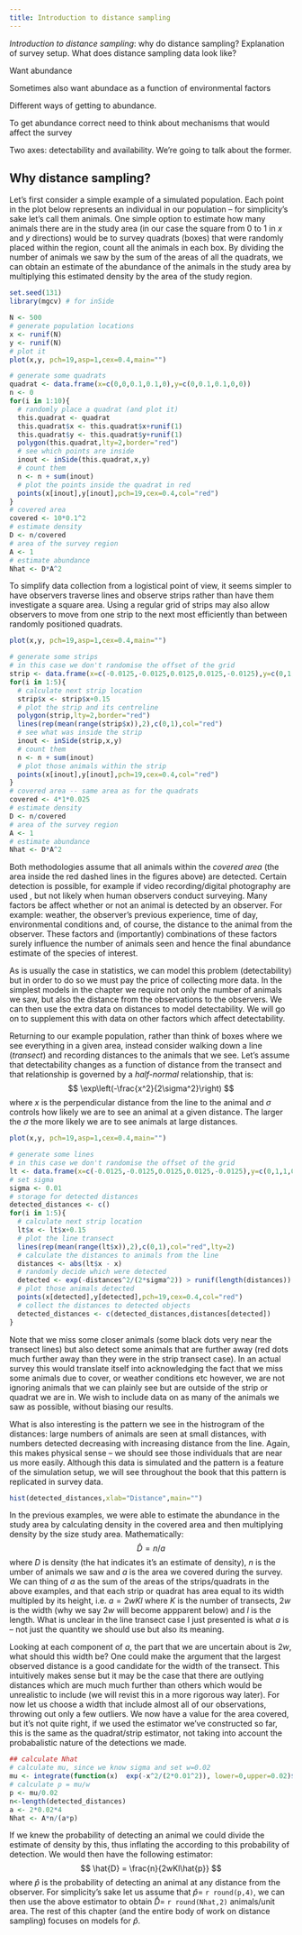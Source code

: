 ```yaml
---
title: Introduction to distance sampling
---
```


*Introduction to distance sampling*: why do distance sampling? Explanation of survey setup. What does distance sampling data look like?



Want abundance

Sometimes also want abundace as a function of environmental factors

Different ways of getting to abundance.

To get abundance correct need to think about mechanisms that would affect the survey

Two axes: detectability and availability. We're going to talk about the former.


## Why distance sampling?

Let's first consider a simple example of a simulated population. Each point in the plot below represents an individual in our population -- for simplicity's sake let's call them animals. One simple option to estimate how many animals there are in the study area (in our case the square from 0 to 1 in $x$ and $y$ directions) would be to survey quadrats (boxes) that were randomly placed within the region, count all the animals in each box. By dividing the number of animals we saw by the sum of the areas of all the quadrats, we can obtain an estimate of the abundance of the animals in the study area by multiplying this estimated density by the area of the study region.



```r
set.seed(131)
library(mgcv) # for inSide

N <- 500
# generate population locations
x <- runif(N)
y <- runif(N)
# plot it
plot(x,y, pch=19,asp=1,cex=0.4,main="")

# generate some quadrats
quadrat <- data.frame(x=c(0,0,0.1,0.1,0),y=c(0,0.1,0.1,0,0))
n <- 0
for(i in 1:10){
  # randomly place a quadrat (and plot it)
  this.quadrat <- quadrat
  this.quadrat$x <- this.quadrat$x+runif(1)
  this.quadrat$y <- this.quadrat$y+runif(1)
  polygon(this.quadrat,lty=2,border="red")
  # see which points are inside
  inout <- inSide(this.quadrat,x,y)
  # count them
  n <- n + sum(inout)
  # plot the points inside the quadrat in red
  points(x[inout],y[inout],pch=19,cex=0.4,col="red")
}
# covered area
covered <- 10*0.1^2
# estimate density
D <- n/covered
# area of the survey region
A <- 1
# estimate abundance
Nhat <- D*A^2
```

To simplify data collection from a logistical point of view, it seems simpler to have observers traverse lines and observe strips rather than have them investigate a square area. Using a regular grid of strips may also allow observers to move from one strip to the next most efficiently than between randomly positioned quadrats.


```r
plot(x,y, pch=19,asp=1,cex=0.4,main="")

# generate some strips
# in this case we don't randomise the offset of the grid
strip <- data.frame(x=c(-0.0125,-0.0125,0.0125,0.0125,-0.0125),y=c(0,1,1,0,0))
for(i in 1:5){
  # calculate next strip location
  strip$x <- strip$x+0.15
  # plot the strip and its centreline
  polygon(strip,lty=2,border="red")
  lines(rep(mean(range(strip$x)),2),c(0,1),col="red")
  # see what was inside the strip
  inout <- inSide(strip,x,y)
  # count them
  n <- n + sum(inout)
  # plot those animals within the strip
  points(x[inout],y[inout],pch=19,cex=0.4,col="red")
}
# covered area -- same area as for the quadrats
covered <- 4*1*0.025
# estimate density
D <- n/covered
# area of the survey region
A <- 1
# estimate abundance
Nhat <- D*A^2
```

Both methodologies assume that all animals within the *covered area* (the area inside the red dashed lines in the figures above) are detected. Certain detection is possible, for example if video recording/digital photography are used \citep{Buckland:2012ua}, but not likely when human observers conduct surveying. Many factors be affect whether or not an animal is detected by an observer. For example: weather, the observer's previous experience, time of day, environmental conditions and, of course, the distance to the animal from the observer. These factors and (importantly) combinations of these factors surely influence the number of animals seen and hence the final abundance estimate of the species of interest.

As is usually the case in statistics, we can model this problem (detectability) but in order to do so we must pay the price of collecting more data. In the simplest models in the chapter we require not only the number of animals we saw, but also the distance from the observations to the observers. We can then use the extra data on distances to model detectability. We will go on to supplement this with data on other factors which affect detectability.

Returning to our example population, rather than think of boxes where we see everything in a given area, instead consider walking down a line (*transect*) and recording distances to the animals that we see. Let's assume that detectability changes as a function of distance from the transect and that relationship is governed by a *half-normal* relationship, that is:
$$
\exp\left(-\frac{x^2}{2\sigma^2}\right)
$$
where $x$ is the perpendicular distance from the line to the animal and $\sigma$ controls how likely we are to see an animal at a given distance. The larger the $\sigma$ the more likely we are to see animals at large distances.

```r
plot(x,y, pch=19,asp=1,cex=0.4,main="")

# generate some lines
# in this case we don't randomise the offset of the grid
lt <- data.frame(x=c(-0.0125,-0.0125,0.0125,0.0125,-0.0125),y=c(0,1,1,0,0))
# set sigma
sigma <- 0.01
# storage for detected distances
detected_distances <- c()
for(i in 1:5){
  # calculate next strip location
  lt$x <- lt$x+0.15
  # plot the line transect
  lines(rep(mean(range(lt$x)),2),c(0,1),col="red",lty=2)
  # calculate the distances to animals from the line
  distances <- abs(lt$x - x)
  # randomly decide which were detected
  detected <- exp(-distances^2/(2*sigma^2)) > runif(length(distances))
  # plot those animals detected
  points(x[detected],y[detected],pch=19,cex=0.4,col="red")
  # collect the distances to detected objects
  detected_distances <- c(detected_distances,distances[detected])
}
```

Note that we miss some closer animals (some black dots very near the transect lines) but also detect some animals that are further away (red dots much further away than they were in the strip transect case). In an actual survey this would translate itself into acknowledging the fact that we miss some animals due to cover, or weather conditions etc however, we are not ignoring animals that we can plainly see but are outside of the strip or quadrat we are in. We wish to include data on as many of the animals we saw as possible, without biasing our results.

What is also interesting is the pattern we see in the histrogram of the distances: large numbers of animals are seen at small distances, with numbers detected decreasing with increasing distance from the line. Again, this makes physical sense -- we should see those individuals that are near us more easily. Although this data is simulated and the pattern is a feature of the simulation setup, we will see throughout the book that this pattern is replicated in survey data.

```r
hist(detected_distances,xlab="Distance",main="")
```

In the previous examples, we were able to estimate the abundance in the study area by calculating density in the covered area and then multiplying density by the size study area. Mathematically:
$$
\hat{D} = n/a
$$
where $D$ is density (the hat indicates it's an estimate of density), $n$ is the  umber of animals we saw and $a$ is the area we covered during the survey. We can thing of $a$ as the sum of the areas of the strips/quadrats in the above examples, and that each strip or quadrat has area equal to its width multipled by its height, i.e. $a=2wKl$ where $K$ is the number of transects, $2w$ is the width (why we say $2w$ will become appparent below) and $l$ is the length. What is unclear in the line transect case I just presented is what $a$ is -- not just the quantity we should use but also its meaning.

Looking at each component of $a$, the part that we are uncertain about is $2w$, what should this width be? One could make the argument that the largest observed distance is a good candidate for the width of the transect. This intuitively makes sense but it may be the case that there are outlying distances which are much much further than others which would be unrealistic to include (we will revist this in a more rigorous way later). For now let us choose a width that include almost all of our observations, throwing out only a few outliers. We now have a value for the area covered, but it's not quite right, if we used the estimator we've constructed so far, this is the same as the quadrat/strip estimator, not taking into account the probabalistic nature of the detections we made.

```r
## calculate Nhat
# calculate mu, since we know sigma and set w=0.02
mu <- integrate(function(x)  exp(-x^2/(2*0.01^2)), lower=0,upper=0.02)$value
# calculate p = mu/w
p <- mu/0.02
n<-length(detected_distances)
a <- 2*0.02*4
Nhat <- A*n/(a*p)
```

If we knew the probability of detecting an animal we could divide the estimate of density by this, thus inflating the according to this probability of detection. We would then have the following estimator:
$$
\hat{D} = \frac{n}{2wKl\hat{p}}
$$
where $\hat{p}$ is the probability of detecting an animal at any distance from the observer. For simplicity's sake let us assume that $\hat{p}=$ `r round(p,4)`, we can then use the above estimator to obtain $\hat{D}=$ `r round(Nhat,2)` animals/unit area. The rest of this chapter (and the entire body of work on distance sampling) focuses on models for $\hat{p}$.






